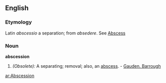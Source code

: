 ==English==

===Etymology===
Latin ''abscessio'' a separation; from ''absedere''. See [[Abscess]]
===Noun===
'''abscession'''

#''(Obsolete):'' A separating; removal; also, an [[abscess]]. - [[Gauden. Barrough]]

[[ar:Abscession]]